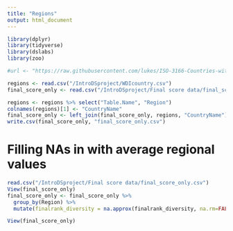 ```yaml
---
title: "Regions"
output: html_document
---
```


```r
library(dplyr)
library(tidyverse)
library(dslabs)
library(zoo)
```

```r
#url <- "https://raw.githubusercontent.com/lukes/ISO-3166-Countries-with-Regional-Codes/master/all/all.csv"

regions <- read.csv("/IntroDSproject/WDIcountry.csv")
final_score_only <- read.csv("/IntroDSproject/Final score data/final_score_only.csv")

regions <- regions %>% select("Table.Name", "Region")
colnames(regions)[1] <- "CountryName"
final_score_only <- left_join(final_score_only, regions, "CountryName")
write.csv(final_score_only, "final_score_only.csv")
```


# Filling NAs in with average regional values
```r
read.csv("/IntroDSproject/Final score data/final_score_only.csv")
View(final_score_only)
final_score_only <- final_score_only %>%
  group_by(Region) %>%
  mutate(finalrank_diversity = na.approx(finalrank_diversity, na.rm=FALSE))

View(final_score_only)
```

